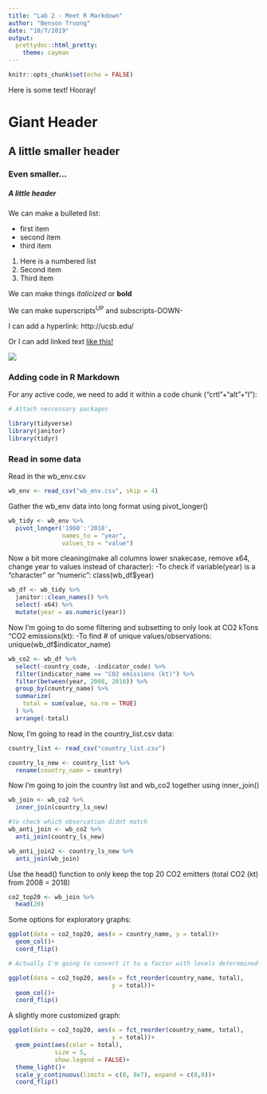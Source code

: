 ```yaml
---
title: "Lab 2 - Meet R Markdown"
author: "Benson Truong"
date: "10/7/2019"
output:
  prettydoc::html_pretty:
    theme: cayman
---
```


```r
knitr::opts_chunk$set(echo = FALSE)
```

Here is some text! Hooray!

# Giant Header
## A little smaller header
### Even smaller...
##### A little header

We can make a bulleted list:

- first item
- second item
- third item

1. Here is a numbered list
2. Second item
3. Third item

We can make things *italicized* or **bold**

We can make superscripts^UP^ and subscripts-DOWN-

I can add a hyperlink: http://ucsb.edu/

Or I can add linked text [like this!](http://ucsb.edu/)

![](teddy_utah.jpg)

### Adding code in R Markdown

For any active code, we need to add it within a code chunk ("crtl"+"alt"+"I"):

```r

# Attach neccessary packages

library(tidyverse)
library(janitor)
library(tidyr)

```

### Read in some data

Read in the wb_env.csv
```r

wb_env <- read_csv("wb_env.csv", skip = 4)

```

Gather the wb_env data into long format using pivot_longer()

```r

wb_tidy <- wb_env %>% 
  pivot_longer('1960':'2018',
               names_to = "year",
               values_to = "value")
```

Now a bit more cleaning(make all columns lower snakecase, remove x64, change year to values instead of character):
-To check if variable(year) is a "character" or "numeric":
class(wb_df$year)
```r

wb_df <- wb_tidy %>% 
  janitor::clean_names() %>% 
  select(-x64) %>% 
  mutate(year = as.numeric(year))

```

Now I'm going to do some filtering and subsetting to only look at CO2 kTons "CO2 emissions(kt):
-To find  # of unique values/observations:
unique(wb_df$indicator_name)
```r

wb_co2 <- wb_df %>% 
  select(-country_code, -indicator_code) %>% 
  filter(indicator_name == "CO2 emissions (kt)") %>% 
  filter(between(year, 2008, 2018)) %>% 
  group_by(country_name) %>% 
  summarize(
    total = sum(value, na.rm = TRUE)
  ) %>% 
  arrange(-total)
```

Now, I'm going to read in the country_list.csv data:
```r

country_list <- read_csv("country_list.csv")

country_ls_new <- country_list %>% 
  rename(country_name = country)
```

Now I'm going to join the country list and wb_co2 together using inner_join()
```r

wb_join <- wb_co2 %>% 
  inner_join(country_ls_new)

#to check which observation didnt match
wb_anti_join <- wb_co2 %>% 
  anti_join(country_ls_new)

wb_anti_join2 <- country_ls_new %>% 
  anti_join(wb_join)

```

Use the head() function to only keep the top 20 CO2 emitters (total CO2 (kt) from 2008 = 2018)
```r

co2_top20 <- wb_join %>% 
  head(20)
```

Some options for exploratory graphs:
```r

ggplot(data = co2_top20, aes(x = country_name, y = total))+
  geom_col()+
  coord_flip()

# Actually I'm going to convert it to a factor with levels deteremined by the value in"total" column so that there show up in a meaning order...

ggplot(data = co2_top20, aes(x = fct_reorder(country_name, total),
                             y = total))+
  geom_col()+
  coord_flip()
```

A slightly more customized graph:

```r
ggplot(data = co2_top20, aes(x = fct_reorder(country_name, total),
                             y = total))+
  geom_point(aes(color = total),
             size = 5,
             show.legend = FALSE)+
  theme_light()+
  scale_y_continuous(limits = c(0, 8e7), expand = c(0,0))+
  coord_flip()

```

